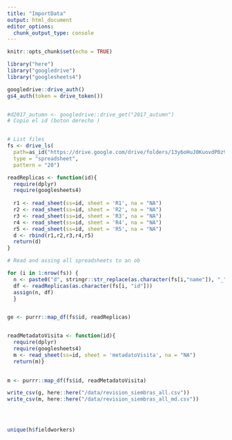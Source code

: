```yaml
---
title: "ImportData"
output: html_document
editor_options: 
  chunk_output_type: console
---
```


```r
knitr::opts_chunk$set(echo = TRUE)
```

```r
library("here")
library("googledrive")
library("googlesheets4")
```


```r
googledrive::drive_auth()
gs4_auth(token = drive_token())


#d2017_autumn <- googledrive::drive_get("2017_autumn")
# Copio el id (boton derecho )


# List files 
fs <- drive_ls(
  path=as_id("https://drive.google.com/drive/folders/13y6oHuJ0KuovdP0z9dfpLlugcr6zdlV-?usp=sharings"), 
  type = "spreadsheet",
  pattern = "20") 

readReplicas <- function(id){
  require(dplyr)
  require(googlesheets4)
  
  r1 <- read_sheet(ss=id, sheet = 'R1', na = "NA")
  r2 <- read_sheet(ss=id, sheet = 'R2', na = "NA")
  r3 <- read_sheet(ss=id, sheet = 'R3', na = "NA")
  r4 <- read_sheet(ss=id, sheet = 'R4', na = "NA")
  r5 <- read_sheet(ss=id, sheet = 'R5', na = "NA")
  d <- rbind(r1,r2,r3,r4,r5)
  return(d)
} 

# Read and assing all spreadsheets to an ob

for (i in 1:nrow(fs)) { 
  n <- paste0("d", stringr::str_replace(as.character(fs[i,"name"]), "_", ""))
  df <- readReplicas(as.character(fs[i, "id"]))
  assign(n, df) 
  }


ge <- purrr::map_df(fs$id, readReplicas)


readMetadatoVisita <- function(id){
  require(dplyr)
  require(googlesheets4)
  m <- read_sheet(ss=id, sheet = 'metadatoVisita', na = "NA")
  return(m)} 
  

m <- purrr::map_df(fs$id, readMetadatoVisita)

write_csv(g, here::here("/data/revision_siembras_all.csv"))
write_csv(m, here::here("/data/revision_siembras_all_md.csv"))





```



```r


unique(h$fieldworkers)


```






